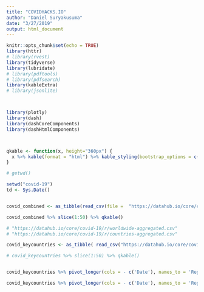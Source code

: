 ```yaml
---
title: "COVIDHACKS.IO"
author: "Daniel Suryakusuma"
date: "3/27/2019"
output: html_document
---
```


```r
knitr::opts_chunk$set(echo = TRUE)
library(httr)
# library(rvest)
library(tidyverse)
library(lubridate)
# library(pdftools)
# library(pdfsearch)
library(kableExtra)
# library(jsonlite)



library(plotly)
library(dash)
library(dashCoreComponents)
library(dashHtmlComponents)



qkable <- function(x, height="360px") {
  x %>% kable(format = "html") %>% kable_styling(bootstrap_options = c("condensed", "responsive", "striped", "hover", "bordered"), font_size = 11, position = "center") %>% scroll_box(width="100%", height= height, fixed_thead =  list(enabled = TRUE, background = "lightgrey") ) 
}
```

```r
# getwd()

setwd("covid-19")
td <- Sys.Date()


covid_combined <- as_tibble(read_csv(file =  "https://datahub.io/core/covid-19/r/time-series-19-covid-combined.csv"))

covid_combined %>% slice(1:50) %>% qkable()

# "https://datahub.io/core/covid-19/r/worldwide-aggregated.csv"
# "https://datahub.io/core/covid-19/r/countries-aggregated.csv"

covid_keycountries <- as_tibble( read_csv("https://datahub.io/core/covid-19/r/key-countries-pivoted.csv") )

# covid_keycountries %>% slice(1:50) %>% qkable()


covid_keycountries %>% pivot_longer(cols = - c('Date'), names_to = 'Region', values_to = 'Confirmed') %>% ggplot() + geom_line(aes(x = Date, y = Confirmed, color = Region) )

covid_keycountries %>% pivot_longer(cols = - c('Date'), names_to = 'Region', values_to = 'Confirmed') %>% ggplot() + geom_line(aes(x = Date, y = Confirmed, color = Region) ) + facet_wrap( ~ Region)
```

